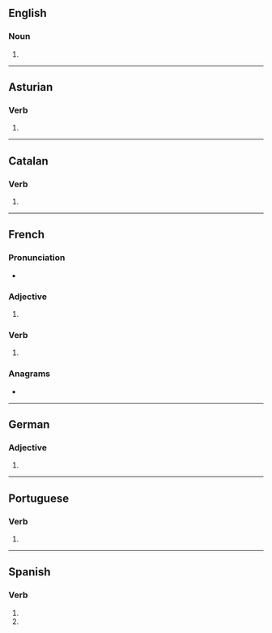 {{also|activés}}
==English==

===Noun===
{{head|en|noun form}}

# {{plural of|en|active}}

----

==Asturian==

===Verb===
{{ast-verb form}}

# {{inflection of|ast|activar||2|s|pres|ind//sub}}

----

==Catalan==

===Verb===
{{head|ca|verb form}}

# {{ca-verb form of|p=2|n=sg|t=pres|m=ind|activar}}

----

==French==

===Pronunciation===
* {{fr-IPA|pos=vnv}}

===Adjective===
{{head|fr|adjective form}}

# {{feminine plural of|fr|actif}}

===Verb===
{{head|fr|verb form}}

# {{inflection of|fr|activer||2|s|pres|ind//sub}}

===Anagrams===
* {{l|fr|cavités}}

----

==German==

===Adjective===
{{head|de|adjective form}}

# {{de-adj form of|activ}}

----

==Portuguese==

===Verb===
{{head|pt|verb form}}

# {{inflection of|pt|activar||2|s|pres|subj|;|2|s|negative|impr}}

----

==Spanish==

===Verb===
{{head|es|verb form}}

# {{es-verb form of|ending=ar|mood=imperative|sense=negative|pers=2|formal=no|number=singular|activar}}
# {{es-verb form of|ending=ar|mood=subjunctive|tense=present|pers=2|formal=no|number=singular|activar}}